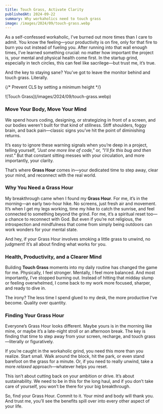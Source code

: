 ```yaml
---
title: Touch Grass, Activate Clarity
publishedAt: 2024-09-22
summary: Why workaholics need to touch grass
image: /images/2024/09/touch-grass.webp
---
```



As a self-confessed workaholic, I’ve burned out more times than I care to admit. You know the feeling—your productivity is on fire, only for that fire to burn you out instead of fueling you. After running into that wall enough times, I’ve learned something crucial: no matter how important the project is, your mental and physical health come first. In the startup grind, especially in tech circles, this can feel like sacrilege—but trust me, it’s true.

And the key to staying sane? You’ve got to leave the monitor behind and touch grass. Literally.

{/* Prevent CLS by setting a minimum height */}
<div style={{ minHeight: '300px' }}>
![Touch Grass](/images/2024/09/touch-grass.webp)
</div>


### Move Your Body, Move Your Mind

We spend hours coding, designing, or strategizing in front of a screen, and our bodies weren't built for that kind of stillness. Stiff shoulders, foggy brain, and back pain—classic signs you’ve hit the point of diminishing returns.

It’s easy to ignore these warning signals when you’re deep in a project, telling yourself, *"Just one more line of code,"* or, *"I’ll fix this bug and then rest."* But that constant sitting messes with your circulation, and more importantly, your clarity.

That’s where **Grass Hour** comes in—your dedicated time to step away, clear your mind, and reconnect with the real world.

### Why You Need a Grass Hour

My breakthrough came when I found my **Grass Hour**. For me, it’s in the morning—an early two-hour hike. No screens, just fresh air and movement. It’s when I get my legs working, time my hike to catch the sunrise, and feel connected to something beyond the grind. For me, it’s a spiritual reset too—a chance to reconnect with God. But even if you’re not religious, the introspection and mindfulness that come from simply being outdoors can work wonders for your mental state.

And hey, if your Grass Hour involves smoking a little grass to unwind, no judgment! It’s all about finding what works for you.

### Health, Productivity, and a Clearer Mind

Building **Touch Grass** moments into my daily routine has changed the game for me. Physically, I feel stronger. Mentally, I feel more balanced. And most importantly, I’ve stopped burning out. Instead of hitting that midday slump or feeling overwhelmed, I come back to my work more focused, sharper, and ready to dive in.

The irony? The less time I spend glued to my desk, the more productive I’ve become. Quality over quantity.

### Finding Your Grass Hour

Everyone’s Grass Hour looks different. Maybe yours is in the morning like mine, or maybe it’s a late-night stroll or an afternoon break. The key is finding that time to step away from your screen, recharge, and touch grass—literally or figuratively.

If you’re caught in the workaholic grind, you need this more than you realize. Start small. Walk around the block, hit the park, or even stand barefoot on the grass for a minute. Or, if you need to really unwind, take a more *relaxed* approach—whatever helps you reset.

This isn’t about cutting back on your ambition or drive. It’s about sustainability. We need to be in this for the long haul, and if you don’t take care of yourself, you won’t be there for your big breakthrough.

So, find your Grass Hour. Commit to it. Your mind and body will thank you. And trust me, you’ll see the benefits spill over into every other aspect of your life.